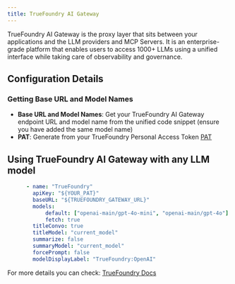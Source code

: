 ```yaml
---
title: TrueFoundry AI Gateway
---
```


TrueFoundry AI Gateway is the proxy layer that sits between your applications and the LLM providers and MCP Servers. It is an enterprise-grade platform that enables users to access 1000+ LLMs using a unified interface while taking care of observability and governance.

## Configuration Details

### Getting Base URL and Model Names

- **Base URL and Model Names**: Get your TrueFoundry AI Gateway endpoint URL and model name from the unified code snippet (ensure you have added the same model name)
- **PAT**: Generate from your TrueFoundry Personal Access Token [PAT](https://docs.truefoundry.com/gateway/authentication#personal-access-token-pat)

## Using TrueFoundry AI Gateway with any LLM model
```yaml filename="librechat.yaml"
      - name: "TrueFoundry"
        apiKey: "${YOUR_PAT}"
        baseURL: "${TRUEFOUNDRY_GATEWAY_URL}"
        models:
            default: ["openai-main/gpt-4o-mini", "openai-main/gpt-4o"]
            fetch: true
        titleConvo: true
        titleModel: "current_model"
        summarize: false
        summaryModel: "current_model"
        forcePrompt: false
        modelDisplayLabel: "TrueFoundry:OpenAI"
```
For more details you can check: [TrueFoundry Docs](https://docs.truefoundry.com/docs/introduction)